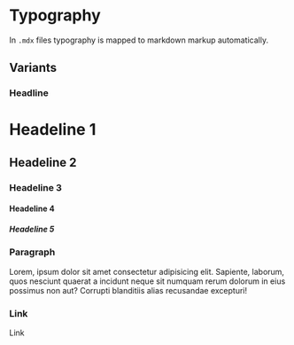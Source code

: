 
# Typography

<Note type="info" title="Markdown usage">
  In <Code>.mdx</Code> files typography is mapped to markdown markup automatically.
</Note>

## Variants

### Headline

<Preview>
  <H1>Headeline 1</H1>
  <H2>Headeline 2</H2>
  <H3>Headeline 3</H3>
  <H4>Headeline 4</H4>
  <H5>Headeline 5</H5>
</Preview>

### Paragraph

<Preview>
  <P>Lorem, ipsum dolor sit amet consectetur adipisicing elit. Sapiente, laborum, quos nesciunt quaerat a incidunt neque sit numquam rerum dolorum in eius possimus non aut? Corrupti blanditiis alias recusandae excepturi!</P>
</Preview>

### Link

<Preview>
  <Link href="/">Link</Link>
</Preview>
